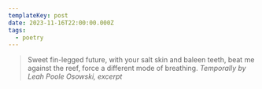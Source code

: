 ```yaml
---
templateKey: post
date: 2023-11-16T22:00:00.000Z
tags:
  - poetry
---
```

> Sweet fin-legged future, with your salt skin and baleen teeth, beat me<br/>
> against the reef, force a different mode of breathing.
> <cite>Temporally by Leah Poole Osowski, excerpt</cite>
